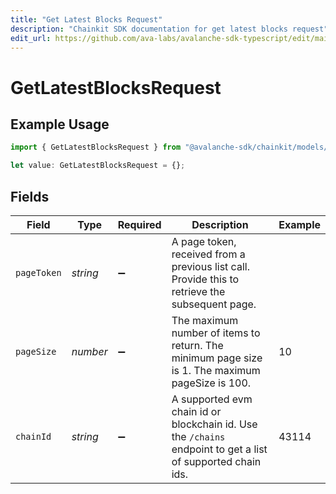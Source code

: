 ```yaml
---
title: "Get Latest Blocks Request"
description: "Chainkit SDK documentation for get latest blocks request"
edit_url: https://github.com/ava-labs/avalanche-sdk-typescript/edit/main/chainkit/docs/models/operations/getlatestblocksrequest.md
---
```


# GetLatestBlocksRequest

## Example Usage

```typescript
import { GetLatestBlocksRequest } from "@avalanche-sdk/chainkit/models/operations";

let value: GetLatestBlocksRequest = {};
```

## Fields

| Field                                                                                                       | Type                                                                                                        | Required                                                                                                    | Description                                                                                                 | Example                                                                                                     |
| ----------------------------------------------------------------------------------------------------------- | ----------------------------------------------------------------------------------------------------------- | ----------------------------------------------------------------------------------------------------------- | ----------------------------------------------------------------------------------------------------------- | ----------------------------------------------------------------------------------------------------------- |
| `pageToken`                                                                                                 | *string*                                                                                                    | :heavy_minus_sign:                                                                                          | A page token, received from a previous list call. Provide this to retrieve the subsequent page.             |                                                                                                             |
| `pageSize`                                                                                                  | *number*                                                                                                    | :heavy_minus_sign:                                                                                          | The maximum number of items to return. The minimum page size is 1. The maximum pageSize is 100.             | 10                                                                                                          |
| `chainId`                                                                                                   | *string*                                                                                                    | :heavy_minus_sign:                                                                                          | A supported evm chain id or blockchain id. Use the `/chains` endpoint to get a list of supported chain ids. | 43114                                                                                                       |
